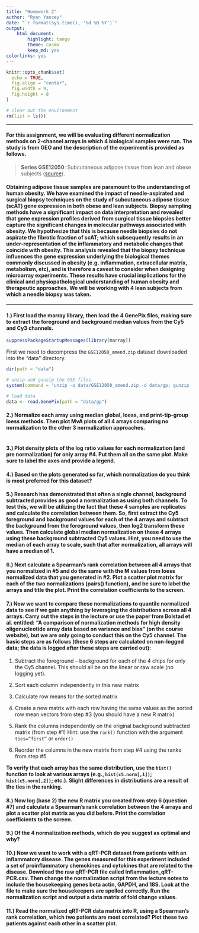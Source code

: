 ```yaml
---
title: "Homework 2"
author: "Ryan Yancey"
date: "`r format(Sys.time(), '%d %B %Y')`"
output: 
    html_document:
        highlight: tango
        theme: cosmo
        keep_md: yes
colorlinks: yes
---
```


```r
knitr::opts_chunk$set(
  echo = TRUE,
  fig.align = "center",
  fig.width = 9,
  fig.height = 8
)

# clear out the environment
rm(list = ls())
```

------------------------------------------------------------------------

#### For this assignment, we will be evaluating different normalization methods on 2-channel arrays in which 4 biological samples were run. The study is from GEO and the description of the experiment is provided as follows.

> **Series GSE12050**: Subcutaneous adipose tissue from lean and obese subjects ([source][1]).

#### Obtaining adipose tissue samples are paramount to the understanding of human obesity. We have examined the impact of needle-aspirated and surgical biopsy techniques on the study of subcutaneous adipose tissue (scAT) gene expression in both obese and lean subjects. Biopsy sampling methods have a significant impact on data interpretation and revealed that gene expression profiles derived from surgical tissue biopsies better capture the significant changes in molecular pathways associated with obesity. We hypothesize that this is because needle biopsies do not aspirate the fibrotic fraction of scAT; which subsequently results in an under-representation of the inflammatory and metabolic changes that coincide with obesity. This analysis revealed that the biopsy technique influences the gene expression underlying the biological themes commonly discussed in obesity (e.g. inflammation, extracellular matrix, metabolism, etc), and is therefore a caveat to consider when designing microarray experiments. These results have crucial implications for the clinical and physiopathological understanding of human obesity and therapeutic approaches. We will be working with 4 lean subjects from which a needle biopsy was taken.

------------------------------------------------------------------------

#### **1.) First load the marray library, then load the 4 GenePix files, making sure to extract the foreground and background median values from the Cy5 and Cy3 channels.**

```r
suppressPackageStartupMessages(library(marray))
```

First we need to decompress the `GSE12050_amend.zip` dataset downloaded into the "data" directory.

```r
dir(path = "data")

# unzip and gunzip the GSE files
system(command = "unzip -o data/GSE12050_amend.zip -d data/gp; gunzip -q data/gp/*")

# load data
data <- read.GenePix(path = "data/gp")
```

#### **2.) Normalize each array using median global, loess, and print-tip-group loess methods. Then plot MvA plots of all 4 arrays comparing no normalization to the other 3 normalization approaches.**

```r

```

#### **3.) Plot density plots of the log ratio values for each normalization (and pre normalization) for only array #4. Put them all on the same plot. Make sure to label the axes and provide a legend.**

#### **4.) Based on the plots generated so far, which normalization do you think is most preferred for this dataset?**

#### **5.) Research has demonstrated that often a single channel, background subtracted provides as good a normalization as using both channels. To test this, we will be utilizing the fact that these 4 samples are replicates and calculate the correlation between them. So, first extract the Cy5 foreground and background values for each of the 4 arrays and subtract the background from the foreground values, then log2 transform these values. Then calculate global median normalization on these 4 arrays using these background subtracted Cy5 values. Hint, you need to use the median of each array to scale, such that after normalization, all arrays will have a median of 1.**

#### **6.) Next calculate a Spearman’s rank correlation between all 4 arrays that you normalized in #5 and do the same with the M values from loess normalized data that you generated in #2. Plot a scatter plot matrix for each of the two normalizations (pairs() function), and be sure to label the arrays and title the plot. Print the correlation coefficients to the screen.**

#### **7.) Now we want to compare these normalizations to quantile normalized data to see if we gain anything by leveraging the distributions across all 4 arrays. Carry out the steps in the lecture or use the paper from Bolstad et al. entitled: “A comparison of normalization methods for high density oligonucleotide array data based on variance and bias” (on the course website), but we are only going to conduct this on the Cy5 channel. The basic steps are as follows (these 6 steps are calculated on non-logged data; the data is logged after these steps are carried out):**

1. Subtract the foreground – background for each of the 4 chips for only the Cy5 channel. This should all be on the linear or raw scale (no logging yet).

2. Sort each column independently in this new matrix

3. Calculate row means for the sorted matrix

4. Create a new matrix with each row having the same values as the sorted row mean vectors from step #3 (you should have a new R matrix)

5. Rank the columns independently on the original background subtracted matrix (from step #1) Hint: use the `rank()` function with the argument `ties=”first”` or `order()`

6. Reorder the columns in the new matrix from step #4 using the ranks from step #5

**To verify that each array has the same distribution, use the `hist()` function to look at various arrays (e.g., `hist(c5.norm[,1])`; `hist(c5.norm[,2])`; etc.). Slight differences in distributions are a result of the ties in the ranking.**

#### **8.) Now log (base 2) the new R matrix you created from step 6 (question #7) and calculate a Spearman’s rank correlation between the 4 arrays and plot a scatter plot matrix as you did before. Print the correlation coefficients to the screen.**

#### **9.) Of the 4 normalization methods, which do you suggest as optimal and why?**

#### **10.) Now we want to work with a qRT-PCR dataset from patients with an inflammatory disease. The genes measured for this experiment included a set of proinflammatory chemokines and cytokines that are related to the disease. Download the raw qRT-PCR file called Inflammation_qRT-PCR.csv. Then change the normalization script from the lecture notes to include the housekeeping genes beta actin, GAPDH, and 18S. Look at the file to make sure the housekeepers are spelled correctly. Run the normalization script and output a data matrix of fold change values.**

#### **11.) Read the normalized qRT-PCR data matrix into R, using a Spearman’s rank correlation, which two patients are most correlated? Plot these two patients against each other in a scatter plot.**

[1]: https://www.ncbi.nlm.nih.gov/geo/query/acc.cgi?acc=GSE12050

